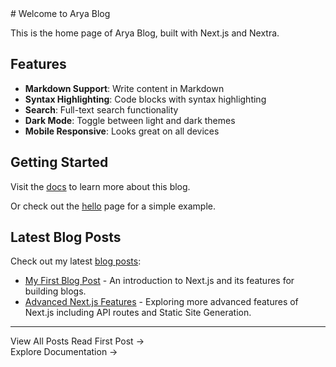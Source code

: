 
<HomeLayout>
  # Welcome to Arya Blog

  This is the home page of Arya Blog, built with Next.js and Nextra.

  ## Features

  - **Markdown Support**: Write content in Markdown
  - **Syntax Highlighting**: Code blocks with syntax highlighting
  - **Search**: Full-text search functionality
  - **Dark Mode**: Toggle between light and dark themes
  - **Mobile Responsive**: Looks great on all devices

  ## Getting Started

  Visit the [docs](/docs) to learn more about this blog.

  Or check out the [hello](/hello) page for a simple example.

  ## Latest Blog Posts

  Check out my latest [blog posts](/posts):

  - [My First Blog Post](/posts/first-post) - An introduction to Next.js and its features for building blogs.
  - [Advanced Next.js Features](/posts/second-post) - Exploring more advanced features of Next.js including API routes and Static Site Generation.

  ---

  <div className="mt-8 pt-4 border-t">
    <div className="flex justify-between items-center">
      <Link href="/posts" className="text-blue-600 hover:underline">View All Posts</Link>
      <Link href="/posts/first-post" className="text-blue-600 hover:underline">Read First Post →</Link>
    </div>
    <div className="mt-4">
      <Link href="/docs" className="text-blue-600 hover:underline">Explore Documentation →</Link>
    </div>
  </div>
</HomeLayout>